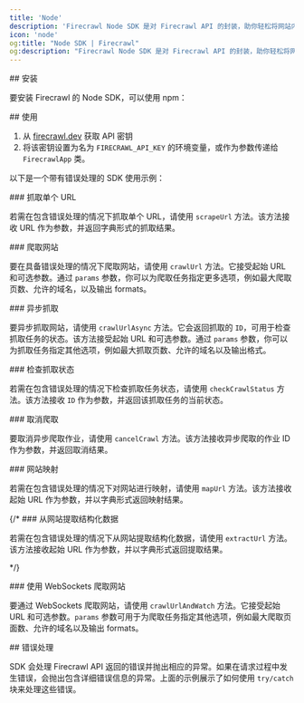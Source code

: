 ```yaml
---
title: 'Node'
description: 'Firecrawl Node SDK 是对 Firecrawl API 的封装，助你轻松将网站内容转换为 Markdown。'
icon: 'node'
og:title: "Node SDK | Firecrawl"
og:description: "Firecrawl Node SDK 是对 Firecrawl API 的封装，助你轻松将网站内容转换为 Markdown。"
---
```



<div id="installation">
  ## 安装
</div>

要安装 Firecrawl 的 Node SDK，可以使用 npm：

<InstallationNode />

<div id="usage">
  ## 使用
</div>

1. 从 [firecrawl.dev](https://firecrawl.dev) 获取 API 密钥
2. 将该密钥设置为名为 `FIRECRAWL_API_KEY` 的环境变量，或作为参数传递给 `FirecrawlApp` 类。

以下是一个带有错误处理的 SDK 使用示例：

<ScrapeAndCrawlExampleNode />

<div id="scraping-a-url">
  ### 抓取单个 URL
</div>

若需在包含错误处理的情况下抓取单个 URL，请使用 `scrapeUrl` 方法。该方法接收 URL 作为参数，并返回字典形式的抓取结果。

<ScrapeNodeShort />

<div id="crawling-a-website">
  ### 爬取网站
</div>

要在具备错误处理的情况下爬取网站，请使用 `crawlUrl` 方法。它接受起始 URL 和可选参数。通过 `params` 参数，你可以为爬取任务指定更多选项，例如最大爬取页数、允许的域名，以及输出 formats。
 
<CrawlNodeShort />

<div id="asynchronous-crawling">
  ### 异步抓取
</div>

要异步抓取网站，请使用 `crawlUrlAsync` 方法。它会返回抓取的 `ID`，可用于检查抓取任务的状态。该方法接受起始 URL 和可选参数。通过 `params` 参数，你可以为抓取任务指定其他选项，例如最大抓取页数、允许的域名以及输出格式。

<CrawlAsyncNodeShort />

<div id="checking-crawl-status">
  ### 检查抓取状态
</div>

若需在包含错误处理的情况下检查抓取任务状态，请使用 `checkCrawlStatus` 方法。该方法接收 `ID` 作为参数，并返回该抓取任务的当前状态。

<CheckCrawlStatusNodeShort />

<div id="cancelling-a-crawl">
  ### 取消爬取
</div>

要取消异步爬取作业，请使用 `cancelCrawl` 方法。该方法接收异步爬取的作业 ID 作为参数，并返回取消结果。

<CancelCrawlNodeShort />

<div id="mapping-a-website">
  ### 网站映射
</div>

若需在包含错误处理的情况下对网站进行映射，请使用 `mapUrl` 方法。该方法接收起始 URL 作为参数，并以字典形式返回映射结果。

<MapNodeShort />

{/* ### 从网站提取结构化数据

若需在包含错误处理的情况下从网站提取结构化数据，请使用 `extractUrl` 方法。该方法接收起始 URL 作为参数，并以字典形式返回提取结果。

<ExtractNodeShort /> */}

<div id="crawling-a-website-with-websockets">
  ### 使用 WebSockets 爬取网站
</div>

要通过 WebSockets 爬取网站，请使用 `crawlUrlAndWatch` 方法。它接受起始 URL 和可选参数。`params` 参数可用于为爬取任务指定其他选项，例如最大爬取页面数、允许的域名以及输出 formats。

<CrawlWebSocketNodeBase />

<div id="error-handling">
  ## 错误处理
</div>

SDK 会处理 Firecrawl API 返回的错误并抛出相应的异常。如果在请求过程中发生错误，会抛出包含详细错误信息的异常。上面的示例展示了如何使用 `try/catch` 块来处理这些错误。